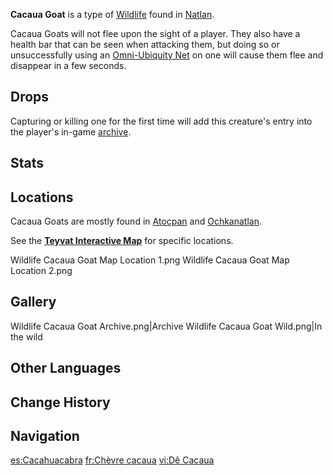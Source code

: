 {{Stub|Check stats}}
{{About|the wildlife|the furnishing|Cacaua Goat (Furnishing)}}
{{Wildlife Infobox
|type     = Wildlife
|image    = Cacaua Goat Icon.png
|family   = Beasts
|group    = Goat
|location = [[Natlan]]
|description = These gentle beasts can be found all over [[Teyvat]] and were among the earliest to be domesticated by humans.<br>Contrary to what the name might suggest, Cacaua Goats do not give off a uniquely bitter odor. This unforgettable name originates from the hue of their wool, which closely resembles that of food and drink made from [[Cacahuatl]]. For traditional Natlan dyers, achieving a [[chocolate]] or [[xocoatl]] color is not an easy task, as the slightest mistake might result in a dirty-looking finish like rain-soaked mud. The wool of these robustly-built Cacaua Goats has a smooth texture and a clean, chocolatey tone, which is why they are so highly valued...
}}
'''Cacaua Goat''' is a type of [[Wildlife]] found in [[Natlan]].

Cacaua Goats will not flee upon the sight of a player. They also have a health bar that can be seen when attacking them, but doing so or unsuccessfully using an [[Omni-Ubiquity Net]] on one will cause them flee and disappear in a few seconds.

==Drops==
{{Card|Raw Meat|3}}

Capturing or killing one for the first time will add this creature's entry into the player's in-game [[archive]].

==Stats==
{{Enemy Stats
|hp_ratio  = 0.8
|hp_type   = 1
|atk_ratio = 1.2
|atk_type  = 1
}}

==Locations==
Cacaua Goats are mostly found in [[Atocpan]] and [[Ochkanatlan]].

See the '''[https://act.hoyolab.com/ys/app/interactive-map/index.html#/map/2?shown_types=657 Teyvat Interactive Map]''' for specific locations.

<gallery>
Wildlife Cacaua Goat Map Location 1.png
Wildlife Cacaua Goat Map Location 2.png
</gallery>

==Gallery==
<gallery>
Wildlife Cacaua Goat Archive.png|Archive
Wildlife Cacaua Goat Wild.png|In the wild
</gallery>
<!--
===Animations===
{{Preview}}
-->
==Other Languages==
{{Other Languages
|en       = Cacaua Goat
|zhs      = 苦苦羊
|zhs_rm   = Kǔkǔ Yáng
|zht      = 苦苦羊
|zht_rm   = Kǔkǔ Yáng
|zh_tl    = 
|ja       = ショコアトルヤギ
|ja_rm    = 
|ja_tl    = 
|ko       = 카카오 산양
|ko_tl    = 
|es       = Cacahuacabra
|es_tl    = Cacaua Goat
|fr       = Chèvre cacaua
|fr_tl    = Cacaua Goat
|ru       = Коза какауа
|ru_tl    = 
|th       = Cacaua Goat
|vi       = Dê Cacaua
|vi_tl    = 
|de       = Cacaua-Ziege
|de_tl    = 
|id       = Cacaua Goat
|pt       = Cabra Cacaua
|pt_tl    = 
|tr       = Cacaua Keçisi
|tr_tl    = 
|it       = Capra Cacaua
|it_tl    = 
}}

==Change History==
{{Change History|5.2}}

==Navigation==
{{Wildlife Navbox}}

[[es:Cacahuacabra]]
[[fr:Chèvre cacaua]]
[[vi:Dê Cacaua]]